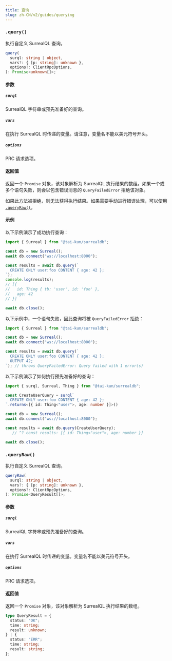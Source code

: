 ```yaml
---
title: 查询
slug: zh-CN/v2/guides/querying
---
```



### `.query()` <Badge variant="instance" /><Badge variant="method" />

执行自定义 SurrealQL 查询。

```ts
query(
  surql: string | object,
  vars?: { [p: string]: unknown },
  options?: ClientRpcOptions,
): Promise<unknown[]>;
```

#### 参数

##### `surql`

SurrealQL 字符串或预先准备好的查询。

##### `vars`

在执行 SurrealQL 时传递的变量。请注意，变量名不能以美元符号开头。

##### `options`

PRC 请求选项。

#### 返回值

返回一个 `Promise` 对象，该对象解析为 SurrealQL 执行结果的数组。如果一个或多个语句失败，则会以包含错误消息的 `QueryFailedError` 拒绝该对象。

如果此方法被拒绝，则无法获得执行结果。如果需要手动进行错误处理，可以使用 [`.queryRaw()`](#queryraw)。

#### 示例

以下示例演示了成功执行查询：

```ts
import { Surreal } from "@tai-kun/surrealdb";

const db = new Surreal();
await db.connect("ws://localhost:8000");

const results = await db.query(`
  CREATE ONLY user:foo CONTENT { age: 42 };
`);
console.log(results);
// [{
//   id: Thing { tb: 'user', id: 'foo' },
//   age: 42
// }]

await db.close();
```

以下示例中，一个语句失败，因此查询将被 `QueryFailedError` 拒绝：

```ts
import { Surreal } from "@tai-kun/surrealdb";

const db = new Surreal();
await db.connect("ws://localhost:8000");

const results = await db.query(`
  CREATE ONLY user:foo CONTENT { age: 42 };
  OUTPUT 42;
`); // throws QueryFailedError: Query failed with 1 error(s)
```

以下示例演示了如何执行预先准备好的查询：

```ts
import { surql, Surreal, Thing } from "@tai-kun/surrealdb";

const CreateUserQuery = surql`
  CREATE ONLY user:foo CONTENT { age: 42 };
`.returns<[{ id: Thing<"user">, age: number }]>()

const db = new Surreal();
await db.connect("ws://localhost:8000");

const results = await db.query(CreateUserQuery);
   // ^? const results: [{ id: Thing<"user">, age: number }]

await db.close();
```

### `.queryRaw()` <Badge variant="instance" /><Badge variant="method" />

执行自定义 SurrealQL 查询。

```ts
queryRaw(
  surql: string | object,
  vars?: { [p: string]: unknown },
  options?: ClientRpcOptions,
): Promise<QueryResult[]>;
```

#### 参数

##### `surql`

SurrealQL 字符串或预先准备好的查询。

##### `vars`

在执行 SurrealQL 时传递的变量。变量名不能以美元符号开头。

##### `options`

PRC 请求选项。

#### 返回值

返回一个 `Promise` 对象，该对象解析为 SurrealQL 执行结果的数组。

```ts
type QueryResult = {
  status: "OK";
  time: string;
  result: unknown;
} | {
  status: "ERR";
  time: string;
  result: string;
};
```
